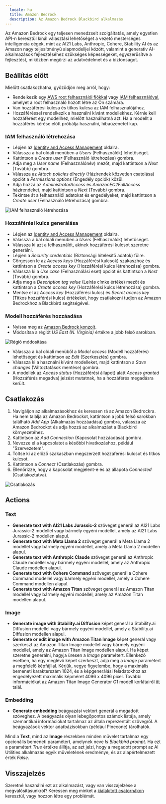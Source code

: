 ```yaml
---
  locale: hu
  title: Amazon Bedrock
  description: Az Amazon Bedrock Blackbird alkalmazás
---
```


<LinkCard title="Megtekintés a Githubon" target="_blank" href="https://github.com/bb-io/AmazonBedrock" icon="github" />

Az Amazon Bedrock egy teljesen menedzselt szolgáltatás, amely egyetlen API-n keresztül kínál választási lehetőséget a vezető mesterséges intelligencia cégek, mint az AI21 Labs, Anthropic, Cohere, Stability AI és az Amazon nagy teljesítményű alapmodelljei között, valamint a generatív AI-alkalmazások fejlesztéséhez szükséges képességeket, egyszerűsítve a fejlesztést, miközben megőrzi az adatvédelmet és a biztonságot.

## Beállítás előtt

Mielőtt csatlakozhatna, győződjön meg arról, hogy:

- Rendelkezik egy [AWS root felhasználói fiókkal](https://docs.aws.amazon.com/IAM/latest/UserGuide/id_root-user.html) vagy [IAM felhasználóval](https://docs.aws.amazon.com/IAM/latest/UserGuide/introduction_identity-management.html), amelyet a root felhasználó hozott létre az Ön számára.
- Van hozzáférési kulcsa és titkos kulcsa az IAM felhasználójához.
- Hozzáféréssel rendelkezik a használni kívánt modellekhez. Kérnie kell hozzáférést egy modellhez, mielőtt használhatná azt. Ha a modellt a hozzáférés kérése előtt próbálja használni, hibaüzenetet kap.

### IAM felhasználó létrehozása

- Lépjen az [Identity and Access Management](https://console.aws.amazon.com/iamv2/home) oldalra.
- Válassza a bal oldali menüben a _Users_ (Felhasználók) lehetőséget.
- Kattintson a _Create user_ (Felhasználó létrehozása) gombra.
- Adja meg a _User name_ (Felhasználónév) mezőt, majd kattintson a _Next_ (Tovább) gombra.
- Válassza az _Attach policies directly_ (Házirendek közvetlen csatolása) opciót a _Permissions options_ (Engedély opciók) közül.
- Adja hozzá az _AdministratorAccess_ és _AmazonEC2FullAccess_ házirendeket, majd kattintson a _Next_ (Tovább) gombra.
- Tekintse át a felhasználói adatokat és engedélyeket, majd kattintson a _Create user_ (Felhasználó létrehozása) gombra.

![IAM felhasználó létrehozása](https://raw.githubusercontent.com/bb-io/AmazonBedrock/main/image/README/iam_user_creation.png)

### Hozzáférési kulcs generálása

- Lépjen az [Identity and Access Management](https://console.aws.amazon.com/iamv2/home) oldalra.
- Válassza a bal oldali menüben a _Users_ (Felhasználók) lehetőséget.
- Válassza ki azt a felhasználót, akinek hozzáférési kulcsot szeretne generálni.
- Lépjen a _Security credentials_ (Biztonsági hitelesítő adatok) fülre.
- Görgessen le az _Access keys_ (Hozzáférési kulcsok) szakaszhoz és kattintson a _Create access key_ (Hozzáférési kulcs létrehozása) gombra.
- Válassza ki a _Use case_ (Felhasználási eset) opciót és kattintson a _Next_ (Tovább) gombra.
- Adja meg a _Description tag value_ (Leírás címke értéke) mezőt és kattintson a _Create access key_ (Hozzáférési kulcs létrehozása) gombra.
- Mentse el az _Access key_ (Hozzáférési kulcs) és _Secret access key_ (Titkos hozzáférési kulcs) értékeket, hogy csatlakozni tudjon az Amazon Bedrockhoz a Blackbird segítségével.

### Modell hozzáférés hozzáadása

- Nyissa meg az [Amazon Bedrock konzolt](https://console.aws.amazon.com/bedrock).
- Módosítsa a régiót _US East (N. Virginia)_ értékre a jobb felső sarokban.

![Régió módosítása](https://raw.githubusercontent.com/bb-io/AmazonBedrock/main/image/README/region.png)

- Válassza a bal oldali menüből a _Model access_ (Modell hozzáférés) lehetőséget és kattintson az _Edit_ (Szerkesztés) gombra.
- Válassza ki a használni kívánt modelleket, majd kattintson a _Save changes_ (Változtatások mentése) gombra.
- A modellek az _Access status_ (Hozzáférési állapot) alatt _Access granted_ (Hozzáférés megadva) jelzést mutatnak, ha a hozzáférés megadásra került.

## Csatlakozás

1. Navigáljon az alkalmazásokhoz és keressen rá az Amazon Bedrockra. Ha nem találja az Amazon Bedrockot, kattintson a jobb felső sarokban található _Add App_ (Alkalmazás hozzáadása) gombra, válassza az Amazon Bedrockot és adja hozzá az alkalmazást a Blackbird környezetéhez.
2. Kattintson az _Add Connection_ (Kapcsolat hozzáadása) gombra.
3. Nevezze el a kapcsolatot a későbbi hivatkozáshoz, például "Szervezetem".
4. Töltse ki az előző szakaszban megszerzett hozzáférési kulcsot és titkos kulcsot.
5. Kattintson a _Connect_ (Csatlakozás) gombra.
6. Ellenőrizze, hogy a kapcsolat megjelent-e és az állapota _Connected_ (Csatlakoztatva).

![Csatlakozás](https://raw.githubusercontent.com/bb-io/AmazonBedrock/main/image/README/connecting.png)

## Actions

### Text

- **Generate text with AI21 Labs Jurassic-2** szöveget generál az AI21 Labs Jurassic-2 modellel vagy bármely egyéni modellel, amely az AI21 Labs Jurassic-2 modellen alapul.
- **Generate text with Meta Llama 2** szöveget generál a Meta Llama 2 modellel vagy bármely egyéni modellel, amely a Meta Llama 2 modellen alapul.
- **Generate text with Anthropic Claude** szöveget generál az Anthropic Claude modellel vagy bármely egyéni modellel, amely az Anthropic Claude modellen alapul.
- **Generate text with Cohere Command** szöveget generál a Cohere Command modellel vagy bármely egyéni modellel, amely a Cohere Command modellen alapul.
- **Generate text with Amazon Titan** szöveget generál az Amazon Titan modellel vagy bármely egyéni modellel, amely az Amazon Titan modellen alapul.

### Image

- **Generate image with Stability.ai Diffusion** képet generál a Stability.ai Diffusion modellel vagy bármely egyéni modellel, amely a Stability.ai Diffusion modellen alapul.
- **Generate or edit image with Amazon Titan Image** képet generál vagy szerkeszt az Amazon Titan Image modellel vagy bármely egyéni modellel, amely az Amazon Titan Image modellen alapul. Ha képet szeretne generálni, hagyja üresen a _Image_ paramétert. Ellenkező esetben, ha egy meglévő képet szerkeszt, adja meg a _Image_ paramétert a megfelelő képfájllal. Kérjük, vegye figyelembe, hogy a maximális bemeneti karakterszám 1024, és a képgenerálási feladatokhoz az engedélyezett maximális képméret 4096 x 4096 pixel. További információkat az Amazon Titan Image Generator G1 modell korlátairól [itt](https://docs.aws.amazon.com/bedrock/latest/userguide/titan-image-models.html) talál.

### Embedding

- **Generate embedding** beágyazási vektort generál a megadott szöveghez. A beágyazás olyan lebegőpontos számok listája, amely szemantikai információkat tartalmaz az általa reprezentált szövegről. A beágyazások vektor adatbázisokban (például Pinecone) tárolhatók.

Mind a **Text**, mind az **Image** részekben minden művelet tartalmaz egy opcionális bemeneti paramétert, amelynek neve _Is Blackbird prompt_. Ha ezt a paramétert _True_ értékre állítja, az azt jelzi, hogy a megadott prompt az AI Utilities alkalmazás egyik műveletének eredménye, és az alapértelmezett érték _False_.

## Visszajelzés

Szeretné használni ezt az alkalmazást, vagy van visszajelzése a megvalósításunkról? Keressen meg minket a [kialakított csatornákon](https://www.blackbird.io/) keresztül, vagy hozzon létre egy problémát.